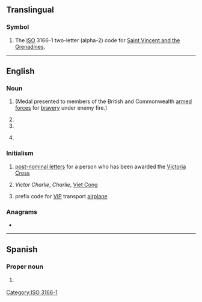 {{also|vc|.vc|Vc.|vç|V.C.}}
==Translingual==

===Symbol===
{{head|mul|symbol}}

# The [[ISO]] 3166-1 two-letter (alpha-2) code for [[Saint Vincent and the Grenadines]].

[[Category:ISO 3166-1]]

----

==English==

===Noun===
{{en-noun|~}}

# {{init of|en|[[Victoria Cross]]}} (Medal presented to members of the British and Commonwealth [[armed forces]] for [[bravery]] under enemy fire.)
# {{init of|en|[[vice-chancellor]]}}
# {{init of|en|[[venture capitalist]]}}
# {{lb|en|UK|education}} {{init of|en|[[voluntary controlled school|voluntary controlled]]}}

===Initialism===
{{rfc-header|en|Initialism}}
{{head|en|initialism}}

# [[post-nominal letters]] for a person who has been awarded the [[Victoria Cross]]
# {{lb|en|US|army|historical}} ''Victor Charlie'', ''Charlie'', [[Viet Cong]]
# {{lb|en|US|air force|aviation}} prefix code for [[VIP]] transport [[airplane]]

===Anagrams===
* {{anagrams|en|a=cv|CV|cv.}}

----

==Spanish==

===Proper noun===
{{head|es|proper noun}}

# {{abbreviation of|es|Veracruz}} {{gloss|Mexican state}}